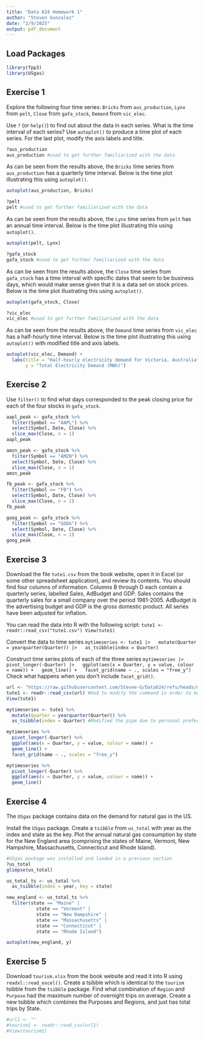 ```yaml
---
title: "Data 624 Homework 1"
author: "Steven Gonzalez"
date: "2/9/2025"
output: pdf_document
---
```


## Load Packages
```r
library(fpp3)
library(USgas)
```

## Exercise 1
Explore the following four time series: `Bricks` from `aus_production`, `Lynx` from `pelt`, `Close` from `gafa_stock`, `Demand` from `vic_elec`.

Use `?` (or `help()`) to find out about the data in each series.
What is the time interval of each series?
Use `autoplot()` to produce a time plot of each series.
For the last plot, modify the axis labels and title.
```r
?aus_production
aus_production #used to get further familiarized with the data
```
As can be seen from the results above, the `Bricks` time series from `aus_production` has a quarterly time interval. Below is the time plot illustrating this using `autoplot()`.
```r
autoplot(aus_production, Bricks)
```

```r
?pelt
pelt #used to get further familiarized with the data
```
As can be seen from the results above, the `Lynx` time series from `pelt` has an annual time interval. Below is the time plot illustrating this using `autoplot()`.
```r
autoplot(pelt, Lynx)
```

```r
?gafa_stock
gafa_stock #used to get further familiarized with the data
```
As can be seen from the results above, the `Close` time series from `gafa_stock` has a time interval with specific dates that seem to be business days, which would make sense given that it is a data set on stock prices. Below is the time plot illustrating this using `autoplot()`.
```r
autoplot(gafa_stock, Close)
```

```r
?vic_elec
vic_elec #used to get further familiarized with the data
```
As can be seen from the results above, the `Demand` time series from `vic_elec` has a half-hourly time interval. Below is the time plot illustrating this using `autoplot()` with modified title and axis labels.
```r
autoplot(vic_elec, Demand) +
  labs(title = "Half-hourly electricity demand for Victoria, Australia",
       y = "Total Electricity Demand (MWh)")
```

## Exercise 2
Use `filter()` to find what days corresponded to the peak closing price for each of the four stocks in `gafa_stock`.
```r
aapl_peak <- gafa_stock %>% 
  filter(Symbol == "AAPL") %>% 
  select(Symbol, Date, Close) %>%
  slice_max(Close, n = 1)
aapl_peak

amzn_peak <- gafa_stock %>% 
  filter(Symbol == "AMZN") %>% 
  select(Symbol, Date, Close) %>%
  slice_max(Close, n = 1)
amzn_peak

fb_peak <- gafa_stock %>% 
  filter(Symbol == "FB") %>% 
  select(Symbol, Date, Close) %>%
  slice_max(Close, n = 1)
fb_peak

goog_peak <- gafa_stock %>% 
  filter(Symbol == "GOOG") %>% 
  select(Symbol, Date, Close) %>%
  slice_max(Close, n = 1)
goog_peak
```

## Exercise 3
Download the file `tute1.csv` from the book website, open it in Excel (or some other spreadsheet application), and review its contents. You should find four columns of information. Columns B through D each contain a quarterly series, labelled Sales, AdBudget and GDP. Sales contains the quarterly sales for a small company over the period 1981-2005. AdBudget is the advertising budget and GDP is the gross domestic product. All series have been adjusted for inflation.

You can read the data into R with the following script:
`tute1 <- readr::read_csv("tute1.csv")
View(tute1)`

Convert the data to time series
`mytimeseries <- tute1 |>
  mutate(Quarter = yearquarter(Quarter)) |>
  as_tsibble(index = Quarter)`

Construct time series plots of each of the three series
`mytimeseries |>
  pivot_longer(-Quarter) |>
  ggplot(aes(x = Quarter, y = value, colour = name)) +
  geom_line() +
  facet_grid(name ~ ., scales = "free_y")`
Check what happens when you don’t include `facet_grid()`.
```r
url <- "https://raw.githubusercontent.com/Stevee-G/Data624/refs/heads/main/tute1.csv"
tute1 <- readr::read_csv(url) #Had to modify the command in order to make the RMD reproducible
View(tute1)

mytimeseries <- tute1 %>% 
  mutate(Quarter = yearquarter(Quarter)) %>% 
  as_tsibble(index = Quarter) #Modified the pipe due to personal preference

mytimeseries %>% 
  pivot_longer(-Quarter) %>% 
  ggplot(aes(x = Quarter, y = value, colour = name)) +
  geom_line() +
  facet_grid(name ~ ., scales = "free_y")

mytimeseries %>% 
  pivot_longer(-Quarter) %>% 
  ggplot(aes(x = Quarter, y = value, colour = name)) +
  geom_line()
```

## Exercise 4
The `USgas` package contains data on the demand for natural gas in the US.

Install the `USgas` package.
Create a `tsibble` from `us_total` with year as the index and state as the key.
Plot the annual natural gas consumption by state for the New England area (comprising the states of Maine, Vermont, New Hampshire, Massachusetts, Connecticut and Rhode Island).
```r
#USgas package was installed and loaded in a previous section
?us_total
glimpse(us_total)

us_total_ts <- us_total %>%
  as_tsibble(index = year, key = state)

new_england <- us_total_ts %>% 
  filter(state == "Maine" |
           state == "Vermont" |
           state == "New Hampshire" |
           state == "Massachusetts" |
           state == "Connecticut" |
           state == "Rhode Island")

autoplot(new_england, y)
```

## Exercise 5
Download `tourism.xlsx` from the book website and read it into R using `readxl::read_excel()`.
Create a tsibble which is identical to the `tourism` tsibble from the `tsibble` package.
Find what combination of `Region` and `Purpose` had the maximum number of overnight trips on average.
Create a new tsibble which combines the Purposes and Regions, and just has total trips by State.
```r
#url1 <- ""
#tourism1 <- readr::read_csv(url1)
#View(tourism1)
```
